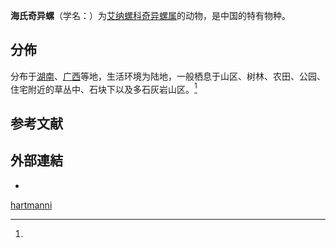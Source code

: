 {{Speciesbox
 | genus = Mirus
| species = hartmanni
 | authority = (Ancey, 1888){{r|id10984}}
}}

'''海氏奇异螺'''（学名：{{lang|la|''Mirus hartmanni''}}）为[[艾纳螺科|艾纳螺科]][[奇异螺属|奇异螺属]]的动物，是中国的特有物种{{r|id10984|zheconanimal}}。

==分佈==
分布于[[湖南|湖南]]、[[广西|广西]]等地，生活环境为陆地，一般栖息于山区、树林、农田、公园、住宅附近的草丛中、石块下以及多石灰岩山区。<ref name='id10984'/>

==参考文献==
{{reflist|refs=
<ref name='id10984'>{{cite web
 | url =http://www.bioinfo.cn/db05/BjdwSpecies.php?action=view&id=10984| deadurl =yes
 | archive-url =https://web.archive.org/web/20160305051130/http://www.bioinfo.cn/db05/BjdwSpecies.php?action=view&id=10984
 | title =海氏奇异螺| work =《中国动物物种编目数据库》
 | publisher =中国科学院微生物研究所| author =中国科学院动物研究所
 | access-date =2009-04-28| archive-date =2016-03-05 |language=zh-hans }}</ref>
<ref name="zheconanimal">{{cite book
 |title=中国经济动物志 |volume=陆生软体动物
 |editor1=[[陈德牛|陈德牛]] |editor2=[[高家祥|高家祥]] |year=1987
 |publisher=[[科学出版社|科学出版社]] |pages=186页 |language=zh-hans }}</ref>
}}

==外部連結==
*{{Wikispecies-inline|Mirus hartmanni}}
{{Taxonbar|from=Q11150910}}

[[Category:奇异螺属|hartmanni]]


{{软体动物小作品}}